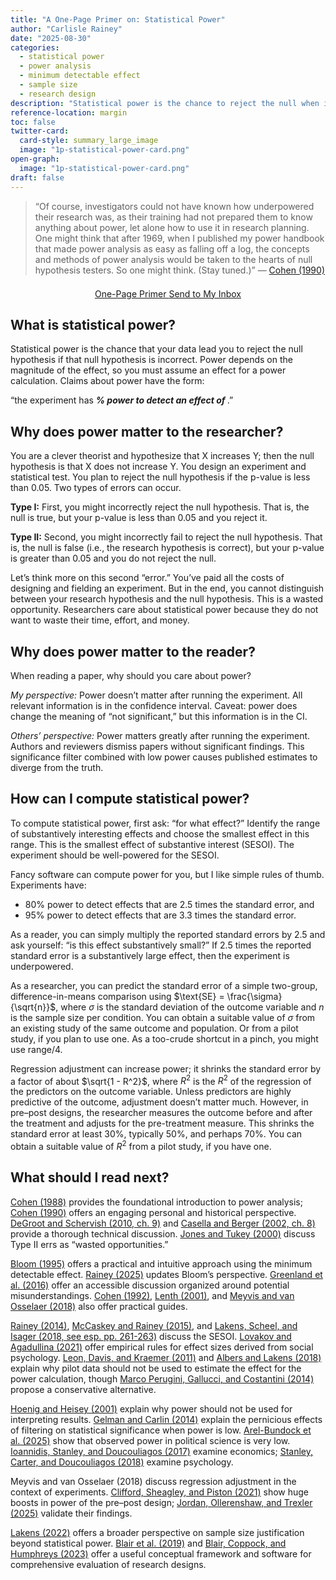 ```yaml
---
title: "A One-Page Primer on: Statistical Power"
author: "Carlisle Rainey"
date: "2025-08-30"
categories: 
  - statistical power
  - power analysis
  - minimum detectable effect
  - sample size
  - research design
description: "Statistical power is the chance to reject the null when it’s false. Why it matters, how to compute it, and why both researchers and readers should care. This is a one-page primer with rules of thumb and key readings."
reference-location: margin
toc: false
twitter-card:
  card-style: summary_large_image
  image: "1p-statistical-power-card.png"
open-graph:   
  image: "1p-statistical-power-card.png"
draft: false
---
```


> “Of course, investigators could not have known how underpowered their research was, as their training had not prepared them to know anything about power, let alone how to use it in research planning. One might think that after 1969, when I published my power handbook that made power analysis as easy as falling off a log, the concepts and methods of power analysis would be taken to the hearts of null hypothesis testers. So one might think. (Stay tuned.)” --- [Cohen (1990)](https://users.cla.umn.edu/~nwaller/prelim/cohensofar.pdf)

<div style="text-align:center; margin: 1.5em 0;">
<a href="1p-power-analysis.pdf" class="btn btn-warning btn-lg" role="button">
  <i class="bi bi-file-earmark-pdf-fill"></i> One-Page Primer
</a>
<a href="mailto:?subject=A One-Page Primer on Statistical Power&body=Hi! This is a resource on statistical power on Carlisle Rainey's website. It's a quick, one-page primer on statistical power. The HTML version is at https://www.carlislerainey.com/1p-statistical-power; the PDF version is at https://www.carlislerainey.com/1p-statistical-power/1p-statistical-power.pdf." 
   class="btn btn-success btn-lg" role="button">
  <i class="bi bi-envelope-fill"></i> Send to My Inbox
</a>
</div>

<div style="text-align:center; margin: 1.5em 0;">

</div>




## What is statistical power?

Statistical power is the chance that your data lead you to reject the null hypothesis if that null hypothesis is incorrect. Power depends on the magnitude of the effect, so you must assume an effect for a power calculation. Claims about power have the form:

“the experiment has ___% power to detect an effect of ___.”

## Why does power matter to the researcher?

You are a clever theorist and hypothesize that X increases Y; then the null hypothesis is that X does not increase Y. You design an experiment and statistical test. You plan to reject the null hypothesis if the p-value is less than 0.05. Two types of errors can occur. 

**Type I:** First, you might incorrectly reject the null hypothesis. That is, the null is true, but your p-value is less than 0.05 and you reject it. 

**Type II:** Second, you might incorrectly fail to reject the null hypothesis. That is, the null is false (i.e., the research hypothesis is correct), but your p-value is greater than 0.05 and you do not reject the null.

Let’s think more on this second “error.” You’ve paid all the costs of designing and fielding an experiment. But in the end, you cannot distinguish between your research hypothesis and the null hypothesis. This is a wasted opportunity. Researchers care about statistical power because they do not want to waste their time, effort, and money.

## Why does power matter to the reader?

When reading a paper, why should you care about power?

*My perspective:* Power doesn’t matter after running the experiment. All relevant information is in the confidence interval. Caveat: power does change the meaning of “not significant,” but this information is in the CI. 

*Others’ perspective:* Power matters greatly after running the experiment. Authors and reviewers dismiss papers without significant findings. This significance filter combined with low power causes published estimates to diverge from the truth.

## How can I compute statistical power?

To compute statistical power, first ask: “for what effect?” Identify the range of substantively interesting effects and choose the smallest effect in this range. This is the smallest effect of substantive interest (SESOI). The experiment should be well-powered for the SESOI.

Fancy software can compute power for you, but I like simple rules of thumb. Experiments have: 

- 80% power to detect effects that are 2.5 times the standard error, and
- 95% power to detect effects that are 3.3 times the standard error.

As a reader, you can simply multiply the reported standard errors by 2.5 and ask yourself: “is this effect substantively small?” If 2.5 times the reported standard error is a substantively large effect, then the experiment is underpowered.

As a researcher, you can predict the standard error of a simple two-group, difference-in-means comparison using $\text{SE} = \frac{\sigma}{\sqrt{n}}$, where $\sigma$ is the standard deviation of the outcome variable and $n$ is the sample size per condition. You can obtain a suitable value of $\sigma$ from an existing study of the same outcome and population. Or from a pilot study, if you plan to use one. As a too-crude shortcut in a pinch, you might use range/4. 

Regression adjustment can increase power; it shrinks the standard error by a factor of about $\sqrt{1 - R^2}$, where $R^2$ is the $R^2$ of the regression of the predictors on the outcome variable. Unless predictors are highly predictive of the outcome, adjustment doesn’t matter much. However, in pre–post designs, the researcher measures the outcome before and after the treatment and adjusts for the pre-treatment measure. This shrinks the standard error at least 30%, typically 50%, and perhaps 70%. You can obtain a suitable value of $R^2$ from a pilot study, if you have one.

## What should I read next?

[Cohen (1988)](https://doi.org/10.4324/9780203771587) provides the foundational introduction to power analysis; [Cohen (1990)](https://users.cla.umn.edu/~nwaller/prelim/cohensofar.pdf) offers an engaging personal and historical perspective. [DeGroot and Schervish (2010, ch. 9)](https://www.pearson.com/en-us/subject-catalog/p/probability-and-statistics-classic-version/P200000006163/9780137981694) and [Casella and Berger (2002, ch. 8)](https://doi.org/10.1201/9781003456285) provide a thorough technical discussion. [Jones and Tukey (2000)](https://psycnet.apa.org/fulltext/2000-16737-001.pdf) discuss Type II errs as "wasted opportunities."

[Bloom (1995)](https://doi.org/10.1177/0193841X9501900504) offers a practical and intuitive approach using the minimum detectable effect. [Rainey (2025)](https://doi.org/10.31219/osf.io/5am9q) updates Bloom’s perspective. [Greenland et al. (2016)](https://doi.org/10.1007/s10654-016-0149-3) offer an accessible discussion organized around potential misunderstandings. [Cohen (1992)](https://doi.org/10.1037/0033-2909.112.1.155), [Lenth (2001)](https://doi.org/10.1198/000313001317098149), and [Meyvis and van Osselaer (2018)](https://doi.org/10.1093/jcr/ucx110) also offer practical guides. 

[Rainey (2014)](https://www.carlislerainey.com/papers/nme.pdf), [McCaskey and Rainey (2015)](https://www.carlislerainey.com/papers/meaningful.pdf), and [Lakens, Scheel, and Isager (2018, see esp. pp. 261-263)](https://doi.org/10.1177/2515245918770963) discuss the SESOI. [Lovakov and Agadullina (2021)](https://doi.org/10.1002/ejsp.2752) offer empirical rules for effect sizes derived from social psychology. [Leon, Davis, and Kraemer (2011)](https://doi.org/10.1016/j.jpsychires.2010.10.008) and [Albers and Lakens (2018)](https://doi.org/10.1016/j.jesp.2017.09.004) explain why pilot data should not be used to estimate the effect for the power calculation, though [Marco Perugini, Gallucci, and Costantini (2014)](https://doi.org/10.1177/1745691614528519) propose a conservative alternative.

[Hoenig and Heisey (2001)](https://doi.org/10.1198/000313001300339897) explain why power should not be used for interpreting results. [Gelman and Carlin (2014)](https://doi.org/10.1177/1745691614551642) explain the pernicious effects of filtering on statistical significance when power is low. [Arel-Bundock et al. (2025)](https://doi.org/10.1086/734279) show that observed power in political science is very low. [Ioannidis, Stanley, and Doucouliagos (2017)](https://doi.org/10.1111/ecoj.12461) examine economics; [Stanley, Carter, and Doucouliagos (2018)](https://doi.org/10.1037/bul0000169) examine psychology.

Meyvis and van Osselaer (2018) discuss regression adjustment in the context of experiments. [Clifford, Sheagley, and Piston (2021)](https://doi.org/10.1017/S0003055421000241) show huge boosts in power of the pre–post design; [Jordan, Ollerenshaw, and Trexler (2025)](https://doi.org/10.31219/osf.io/q6czp_v2) validate their findings.

[Lakens (2022)](https://doi.org/10.1525/collabra.33267) offers a broader perspective on sample size justification beyond statistical power. [Blair et al. (2019)](https://doi.org/10.1017/S0003055419000194) and [Blair, Coppock, and Humphreys (2023)](https://book.declaredesign.org/) offer a useful conceptual framework and software for comprehensive evaluation of research designs.